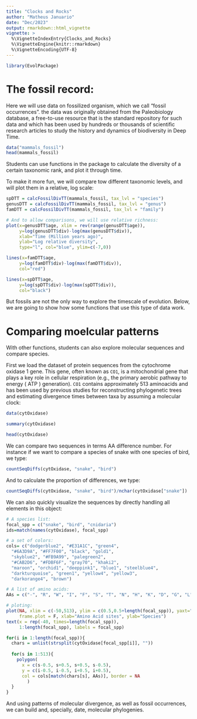 ```yaml
---
title: "Clocks and Rocks"
author: "Matheus Januario"
date: "Dec/2023"
output: rmarkdown::html_vignette
vignette: >
  %\VignetteIndexEntry{Clocks_and_Rocks}
  %\VignetteEngine{knitr::rmarkdown}
  %\VignetteEncoding{UTF-8}
---
```


```r
library(EvolPackage)
```

# The fossil record:

Here we will use data on fossilized organism, which we call "fossil occurrences". the data was originally obtained from the Paleobiology database, a free-to-use resource that is the standard repository for such data and which has been used by hundreds or thousands of scientific research articles to study the history and dynamics of biodiversity in Deep Time.

```r
data("mammals_fossil")
head(mammals_fossil)
```

Students can use functions in the package to calculate the diversity of a certain taxonomic rank, and plot it through time. 

To make it more fun, we will compare tow different taxonomic levels, and will plot them in a relative, log scale:

```r
spDTT = calcFossilDivTT(mammals_fossil, tax_lvl = "species")
genusDTT = calcFossilDivTT(mammals_fossil, tax_lvl = "genus")
famDTT = calcFossilDivTT(mammals_fossil, tax_lvl = "family")

# And to allow comparisons, we will use relative richness:
plot(x=genusDTT$age, xlim = rev(range(genusDTT$age)),
     y=log(genusDTT$div)-log(max(genusDTT$div)), 
     xlab="Time (Million years ago)",
     ylab="Log relative diversity",
     type="l", col="blue", ylim=c(-7,0))

lines(x=famDTT$age,
     y=log(famDTT$div)-log(max(famDTT$div)), 
     col="red")

lines(x=spDTT$age,
     y=log(spDTT$div)-log(max(spDTT$div)), 
     col="black")
```

But fossils are not the only way to explore the timescale of evolution. Below, we are going to show how some functions that use this type of data work.

# Comparing moelcular patterns

With other functions, students can also explore molecular sequences and compare species.

First we load the dataset of protein sequences from the cytochrome oxidase 1 gene. This gene, often known as `CO1`, is a mitochondrial gene that plays a key role in cellular respiration (e.g., the primary aerobic pathway to energy ( ATP ) generation). `CO1` contains approximately 513 aminoacids and has been used by previous studies for reconstructing phylogenetic trees and estimating divergence times between taxa by assuming a molecular clock:

```r
data(cytOxidase)

summary(cytOxidase)

head(cytOxidase)
```

We can compare two sequences in terms AA difference number. For instance if we want to compare a species of snake with one species of bird, we type:

```r
countSeqDiffs(cytOxidase, "snake", "bird")
```

And to calculate the proportion of differences, we type:

```r
countSeqDiffs(cytOxidase, "snake", "bird")/nchar(cytOxidase["snake"])
```

We can also quickly visualize the sequences by directly handling all elements in this object:

```r
# A species list:
focal_spp = c("snake", "bird", "cnidaria")
ids=match(names(cytOxidase), focal_spp)

# a set of colors:
cols= c("dodgerblue2", "#E31A1C", "green4",
  "#6A3D9A", "#FF7F00", "black", "gold1",
  "skyblue2", "#FB9A99", "palegreen2",
  "#CAB2D6", "#FDBF6F", "gray70", "khaki2",
  "maroon", "orchid1", "deeppink1", "blue1", "steelblue4",
  "darkturquoise", "green1", "yellow4", "yellow3",
  "darkorange4", "brown")

# A list of amino acids:
AAs = c("-", "R", "W", "I", "F", "S", "T", "N", "H", "K", "D", "G", "L", "Y", "V", "M", "A", "E", "P", "Q", "C", "X", "B")

# ploting:
plot(NA, xlim = c(-50,513), ylim = c(0.5,0.5+length(focal_spp)), yaxt="n",
     frame.plot = F, xlab="Amino Acid sites", ylab="Species")
text(x = rep(-40, times=length(focal_spp)),
     1:length(focal_spp), labels = focal_spp)

for(i in 1:length(focal_spp)){
  chars = unlist(strsplit(cytOxidase[focal_spp[i]], ""))
  
  for(s in 1:513){
    polygon(
      x = c(s-0.5, s+0.5, s+0.5, s-0.5),
      y = c(i-0.5, i-0.5, i+0.5, i+0.5),
      col = cols[match(chars[s], AAs)], border = NA
        )  
  }
}
```

And using patterns of molecular divergence, as well as fossil occurrences, we can build and, specially, date, molecular phylogenies.

